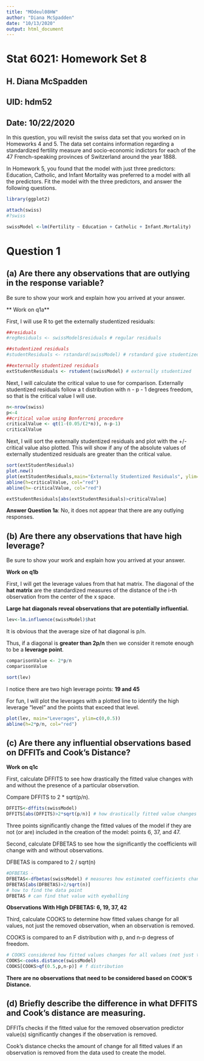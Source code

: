 ```yaml
---
title: "MOdeul08HW"
author: "Diana McSpadden"
date: "10/13/2020"
output: html_document
---
```


# Stat 6021: Homework Set 8

## H. Diana McSpadden
## UID: hdm52
## Date: 10/22/2020

In this question, you will revisit the swiss data set that you worked on in Homeworks 4 and 5. 
The data set contains information regarding a standardized fertility measure and socio-economic indictors for each of the 47 French-speaking provinces of Switzerland around the year 1888. 

In Homework 5, you found that the model with just three predictors: Education, Catholic, and Infant Mortality was preferred to a model with all the predictors. Fit the model with the three predictors, and answer the following questions.
```r
library(ggplot2)

attach(swiss)
#?swiss

swissModel <-lm(Fertility ~ Education + Catholic + Infant.Mortality)


```
# Question 1
## (a) Are there any observations that are outlying in the response variable? 
Be sure to show your work and explain how you arrived at your answer.

** Work on q1a**

First, I will use R to get the externally studentized residuals:
```r

##residuals
#regResiduals <- swissModel$residuals # regular residuals

##studentized residuals
#studentResiduals <- rstandard(swissModel) # rstandard give studentized residuals == ri

##externally studentized residuals
extStudentResiduals <- rstudent(swissModel) # externally studentized 
```


Next, I will calculate the critical value to use for comparison. Externally studentized residuals follow a t distribution with n - p - 1 degrees freedom, so that is the critical value I will use.

``` r
n<-nrow(swiss)
p<-4
##critical value using Bonferroni procedure
criticalValue <- qt(1-(0.05/(2*n)), n-p-1)
criticalValue

```

Next, I will sort the externally studentized residuals and plot with the +/- critical value also plotted. This will show if any of the absolute values of externally studentized residuals are greater than the critical value.

``` r
sort(extStudentResiduals)
plot.new()
plot(extStudentResiduals,main="Externally Studentized Residuals", ylim=c(-4,4))
abline(h=criticalValue, col="red")
abline(h=-criticalValue, col="red")

extStudentResiduals[abs(extStudentResiduals)>criticalValue]

```
**Answer Question 1a**: No, it does not appear that there are any outlying responses.


## (b) Are there any observations that have high leverage? 
Be sure to show your work and explain how you arrived at your answer.

**Work on q1b**

First, I will get the leverage values from that hat matrix. The diagonal of the **hat matrix** are the standardized measures of the distance of the i-th observation from the center of the x space. 

**Large hat diagonals reveal observations that are potentially influential.**

```r
lev<-lm.influence(swissModel)$hat
```

It is obvious that the average size of hat diagonal is p/n.

Thus, if a diagonal is **greater than 2p/n** then we consider it remote enough to be a **leverage point**.

``` r

comparisonValue <- 2*p/n
comparisonValue

sort(lev)
```

I notice there are two high leverage points: **19 and 45**

For fun, I will plot the leverages with a plotted line to identify the high leverage "level" and the points that exceed that level.

``` r

plot(lev, main="Leverages", ylim=c(0,0.5))
abline(h=2*p/n, col="red")
```

## (c) Are there any influential observations based on DFFITs and Cook's Distance?

**Work on q1c**

First, calculate DFFITS to see how drastically the fitted value changes with and without the presence of a particular observation.

Compare DFFITS to 2 * sqrt(p/n).

```r

DFFITS<-dffits(swissModel)
DFFITS[abs(DFFITS)>2*sqrt(p/n)] # how drastically fitted value changes with and without the presence of the observation
```
Three points significantly change the fitted values of the model if they are not (or are) included in the creation of the model: points 6, 37, and 47.


Second, calculate DFBETAS to see how the significantly the coefficients will change with and without observations.

DFBETAS is compared to 2 / sqrt(n)

``` r
#DFBETAS - 
DFBETAS<-dfbetas(swissModel) # measures how estimated coefficients change without presence of the observation
DFBETAS[abs(DFBETAS)>2/sqrt(n)]
# how to find the data point
DFBETAS # can find that value with eyeballing
```

**Observations With HIgh DFBETAS: 6, 19, 37, 42**

Third, calculate COOKS to determine how fitted values change for all values, not just the removed observation, when an observation is removed.

COOKS is compared to an F distribution with p, and n-p degress of freedom.

``` r
# COOKS considered how fitted values changes for all values (not just the observation) when data point is removed.
COOKS<-cooks.distance(swissModel)
COOKS[COOKS>qf(0.5,p,n-p)] # f distribution

```
**There are no observations that need to be considered based on COOK'S Distance.**

## (d) Briefly describe the difference in what DFFITS and Cook's distance are measuring.

DFFITs checks if the fitted value for the removed observation predictor value(s) significantly changes if the observation is removed.

Cook's distance checks the amount of change for all fitted values if an observation is removed from the data used to create the model.



